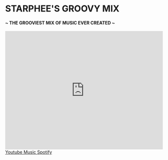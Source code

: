 <Banner>

# STARPHEE'S GROOVY MIX
#### ~ THE GROOVIEST MIX OF MUSIC EVER CREATED ~

<iframe src="https://open.spotify.com/embed/playlist/144EaHYPKxRzG8qQlhz67U?theme=0" width="100%" height="380" frameBorder="0" allowtransparency="true" allow="encrypted-media"></iframe>

<a class="gtm-button" href="https://music.youtube.com/playlist?list=PLlO47JuPa8jaOBe-TnE9JY7CNOceWBvCo&feature=share" rel="external">
  Youtube Music
</a>
<a class="gtm-button" href="https://open.spotify.com/playlist/144EaHYPKxRzG8qQlhz67U?si=8123b032174f42cc" rel="external">
  Spotify
</a>


</Banner>